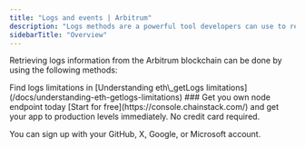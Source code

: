 ```yaml
---
title: "Logs and events | Arbitrum"
description: "Logs methods are a powerful tool developers can use to retrieve information about smart contracts, transactions, and events on a blockchain."
sidebarTitle: "Overview"
---
```


Retrieving logs information from the Arbitrum blockchain can be done by using the following methods:

<CardGroup>
<Card title="eth_getLogs" href="/reference/arbitrum-getlogs" icon="angle-right" iconType="solid" horizontal />
<Card title="eth_newFilter" href="/reference/arbitrum-newfilter" icon="angle-right" iconType="solid" horizontal />
</CardGroup>

<Info>
  Find logs limitations in [Understanding eth\_getLogs limitations](/docs/understanding-eth-getlogs-limitations)
</Info>

<Check>
  ### Get you own node endpoint today
  [Start for free](https://console.chainstack.com/) and get your app to production levels immediately. No credit card required.

  You can sign up with your GitHub, X, Google, or Microsoft account.
</Check>
